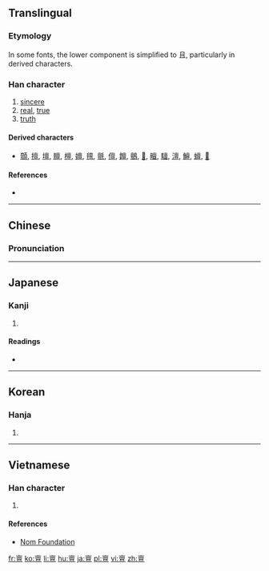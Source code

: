 ==Translingual==

===Etymology===
{{Han compound|㐭|旦|c1=s|c2=p|ls=psc}}

In some fonts, the lower component is simplified to 且, particularly in derived characters.

===Han character===
{{Han char|rn=8|rad=亠|as=11|sn=13|four=0010<sub>6</sub>|canj=卜田口一 (YWRM)|ids=⿱[[㐭]][[旦]]}}

# [[sincere]]
# [[real]], [[true]]
# [[truth]]

====Derived characters====
* [[顫]], [[擅]], [[壇]], [[膻]], [[檀]], [[嬗]], [[氊]], [[氈]], [[儃]], [[饘]], [[鸇]], [[𧾍]], [[䁴]], [[驙]], [[澶]], [[鱣]], [[蟺]], [[𨭖]]

====References====
* {{Han ref|kx=0089.200|dkj=00328|hdz=10291.060|uh=4EB6|ud=20150|bh=DCB3|bd=56499}}

----

==Chinese==
{{zh-forms}}

===Pronunciation===
{{zh-pron
|m=dǎn
|c=taan2
|mc=y
|oc=y
|ma=
|cat=a,n
}}

----

==Japanese==

===Kanji===
{{ja-kanji|grade=|rs=亠11}}

# {{defn|lang=ja|sort=亠11}}

====Readings====
* {{ja-readings|kanon=[[たん]] (tan), [[せん]] (sen)|goon=[[たん]] (tan), [[ぜん]] (zen)|kun=[[あつい]] (atsui), [[まこと]] (makoto)}}

----

==Korean==

===Hanja===
{{ko-hanja|hangeul=[[단]], [[선]]|rv=dan, seon|mr=tan, sŏn|y=tan, sen}}

# {{defn|lang=ko|sort=亠11}}

----

==Vietnamese==

===Han character===
{{vi-hantu|đàn|rs=亠11}}
  
# {{surname|lang=en|from=Vietnamese}}

====References====
* [http://nomfoundation.org/common/nom_details.php?codepoint=4eb6 Nom Foundation]

[[fr:亶]]
[[ko:亶]]
[[li:亶]]
[[hu:亶]]
[[ja:亶]]
[[pl:亶]]
[[vi:亶]]
[[zh:亶]]